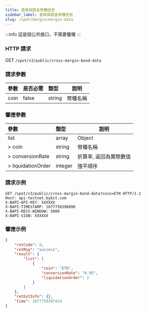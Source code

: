 ```yaml
---
title: 查詢保證金幣種信息
sidebar_label: 查詢保證金幣種信息
slug: /spot/margin/margin-data
---
```


:::info
這是個公共接口，不需要鑒權
:::

### HTTP 請求
GET `/spot/v3/public/cross-margin-bond-data`

### 請求參數
| 參數 |是否必需| 類型 | 說明|
|:----- |:-------|:-----|------ |
|coin|false|string|幣種名稱 |

### 響應參數
| 參數 | 類型 | 說明|
|:----- |:-----|----- |
|list|array|Object|
|> coin|string |幣種名稱 |
|> conversionRate|string |折算率, 返回為實際數值 |
|> liquidationOrder|integer |強平順序 |

### 請求示例

```http
GET /spot/v3/public/cross-margin-bond-data?coin=ETH HTTP/1.1
Host: api-testnet.bybit.com
X-BAPI-API-KEY: XXXXXX
X-BAPI-TIMESTAMP: 1677750396890
X-BAPI-RECV-WINDOW: 5000
X-BAPI-SIGN: XXXXXX
```

### 響應示例

```json
{
    "retCode": 0,
    "retMsg": "success",
    "result": {
        "list": [
            {
                "coin": "ETH",
                "conversionRate": "0.95",
                "liquidationOrder": 2
            }
        ]
    },
    "retExtInfo": {},
    "time": 1677750397414
}
```
